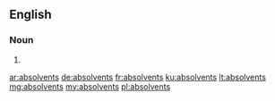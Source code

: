 ==English==

===Noun===
{{head|en|noun plural form}}

# {{plural of|absolvent|lang=en}}

[[ar:absolvents]]
[[de:absolvents]]
[[fr:absolvents]]
[[ku:absolvents]]
[[lt:absolvents]]
[[mg:absolvents]]
[[my:absolvents]]
[[pl:absolvents]]